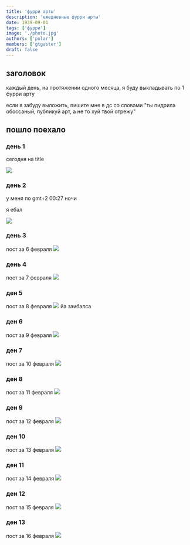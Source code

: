 ```yaml
---
title: 'фурри арты'
description: 'ежедневные фурри арты'
date: 1939-09-01
tags: ['фурри']
image: './photo.jpg'
authors: ['polar']
members: ['gtgaster']
draft: false
---
```


## заголовок

каждый день, на протяжении одного месяца, я буду выкладывать по 1 фурри арту

если я забуду выложить, пишите мне в дс со словами "ты пидрила обоссаный, публикуй арт, а не то хуй твой отрежу"

## пошло поехало

### день 1

сегодня на title

![](./photo.jpg)

### день 2

у меня по gmt+2 00:27 ночи

я ебал

![](./2.jpg)

### день 3

пост за 6 февраля
![](./aaa.png)

### день 4

пост за 7 февраля
![](./3.jpg)

### ден 5

пост за 8 февраля
![](./4.jpg)
йа заибалса

### ден 6

пост за 9 февраля
![](./5.jpg)

### ден 7

пост за 10 февраля
![](./6.jpg)

### ден 8

пост за 11 февраля
![](./7.jpg)

### ден 9

пост за 12 февраля
![](./8.jpg)

### ден 10

пост за 13 февраля
![](./9.jpg)

### ден 11

пост за 14 февраля
![](./10.jpg)

### ден 12

пост за 15 февраля
![](./11.jpg)

### ден 13

пост за 16 февраля
![](./12.jpg)